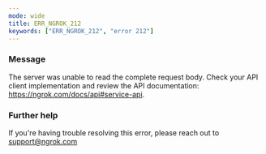 ```yaml
---
mode: wide
title: ERR_NGROK_212
keywords: ["ERR_NGROK_212", "error 212"]
---
```



### Message

The server was unable to read the complete request body. Check your API client implementation and review the API documentation: https://ngrok.com/docs/api#service-api.

<ErrorDetails />

### Further help

If you're having trouble resolving this error, please reach out to [support@ngrok.com](mailto:support@ngrok.com?subject=Help%20with%20ERR_NGROK_212)
